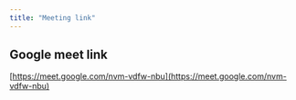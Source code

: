 ---
title: "Meeting link"
---


## Google meet link
[https://meet.google.com/nvm-vdfw-nbu](https://meet.google.com/nvm-vdfw-nbu)

